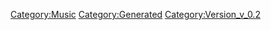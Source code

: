 {{Music
 |Name=インフィニティ
 |ID=10
 |Cov=10
 |Cd=8
 |Nam=10
 |Div=10
 |Ma=3
 |SerieId=2
 |SerieLogoId=2
 |WavId=10
 |VariationId=0
 |Dsc=10
 |Strt=10
 |ValkyrieBattle=1
 |ValkyrieIntro=1
 |ValkyrieIntroSky=1
 |DivaSolo=1
 |DivaMulti=1
 |Exp=3
 |OfficialName=インフィニティ
 |VocalName=シェリル・ノーム starring May'n
 |Description=作品：マクロスF<br /><br />歌手：シェリル・ノーム starring May'n<br /><br />作詞：岩里祐穂<br />作曲：菅野よう子
 |StoryTitle=「ちょっとわがまま言わせてもらってもいいかな？」
 |StoryDesc=シェリルのフロンティア船団ラストライブの最中、<br />船外ではバジュラとの壮絶な戦闘が勃発していた。<br /><br />ライブの最後を飾る楽曲を前に、シェリルは<br />特別な想いをこめて歌うことを宣言する。<br />彼女の祈りは、宇宙で戦う彼らに届くのか…？
 |BuyURL=https://recochoku.jp/song/S20154470/
 |BannerId=3
 |AnmStoreURL=https://anime.dmkt-sp.jp/animestore/ci_pc?workId=20494
}}
[[Category:Music]]
[[Category:Generated]]
[[Category:Version_v_0.2]]
